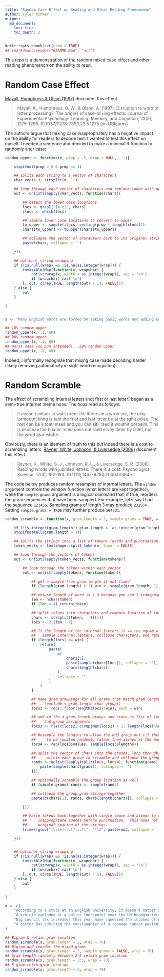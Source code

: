 ```yaml
---
title: "Random Case Effect on Reading and Other Reading Phenomenon"
author: Tyler Rinker
output:
  md_document:
    toc: true
    toc_depth: 2  
---
```


```r
knitr::opts_chunk$set(echo = TRUE)
## rmarkdown::render("README.Rmd", "all")
```

This repo is a demonstration of the random mixed case effect and other reading phenomenon on the ability to read.   

# Random Case Effect

[Mayall, Humphreys & Olson (1997)](articles/Mayall1997.pdf) document this effect.

> Mayall, K., Humphreys, G. W., & Olson, A. (1997). Disruption to word or letter processing?: The origins of case-mixing effects. Journal of Experimental Psychology: Learning, Memory, and Cognition, 23(5), 1275-1286. 10.1037/0278-7393.23.5.1275 (on UBlearns)


The authors argue that mixing case inappropriately has a negative impact on the ability for readers to decode text.  I wanted to test this effect on myself.  I needed a sentence and decided to make a minimal R function to randomly alter case:

```r
random_upper <- function(x, prop = .5, wrap = NULL, ...){

    stopifnot(prop > 0 & prop <= 1)

    ## splits each string to a vector of characters
    char_vects <- strsplit(x, '')

    ## loop through each vector of characters and replace lower with upper case
    out <- unlist(lapply(char_vects, function(chars){

        ## detect the lower case locations
        locs <- grepl('[a-z]', chars)   
        ilocs <- which(locs) 

        ## sample lower case locations to convert to upper 
        to_upper <- sample(ilocs, ceiling(prop * length(ilocs)))  
        chars[to_upper] <- toupper(chars[to_upper])

        ## collapse the vector of characters back to its original string
        paste(chars, collapse = '')

    }))

    ## optional string wrapping
    if (!is.null(wrap) && !is.na(as.integer(wrap))) {
        invisible(Map(function(x, wrapchar) {
            cat(strwrap(x, width = as.integer(wrap)), sep = '\n')
            if (wrapchar) cat('\n')
        }, out, c(rep(TRUE, length(out) - 1), FALSE)))
    } else {
        out
    }

}


x <- "Many English words are formed by taking basic words and adding combinations of prefixes and suffixes to them."
```


```r
## 10% random upper
random_upper(x, .1, 60)
## 30% random upper
random_upper(x, .3, 60)
## Worst case (no pun intended)...50% random upper
random_upper(x, .5, 60)
```

Indeed, I informally recognize that mixing case made decoding harder (likely removing automaticity in sight word recognition).

# Random Scramble

The effect of scrambling internal letters (not first or last letter) began as a semi-true Internet meme hoax.  The hoax read as follows:

> It deosn't mttaer in waht oredr the ltteers in a wrod are, the olny iprmoetnt tihng is taht the frist and lsat ltteer be at the rghit pclae. The rset can be a toatl mses and you can sitll raed it wouthit porbelm. Tihs is bcuseae the huamn mnid deos not raed ervey lteter by istlef, but the wrod as a wlohe.
 
Obviously, there is an element of truth to this but indeed there is a cost to scrambling letters.  [Rayner, White, Johnson, & Liversedge (2006)](articles/Rayner2006.pdf) document this effect.

> Rayner, K., White, S. J., Johnson, R. L., & Liversedge, S. P. (2006). Raeding wrods with jubmled lettres: There is a cost. Psychological Science, 17(3), 192-193. 10.1111/j.1467-9280.2006.01684.x 

The code below produces random resamples of internal letters.  The `window` argument controls the window function (what letters are kept together), while the `sample.grams` argument is a logical command that, if true, reorders the gram sequences that have been sampled.  For example, let's say I had the sequence `123456`.  Sampling grams of length 3 may produce `231564`.  Setting ` sample.grams = TRUE` may further produce `564231`.


```r
random_scramble <- function(x, gram.length = 2, sample.grams = TRUE, wrap = NULL, ...){

    if (!is.integer(gram.length)) gram.length <- as.integer(gram.length)
    stopifnot(all(gram.length > 1))

    ## splits the strings into a list of tokens (words and punctuation)
    token_vects <- textshape::split_token(x, lower = FALSE)

    ## loop through the vectors of tokens
    out <- unlist(lapply(token_vects, function(tokens){

        ## loop through the tokens within each vector
        out <- unlist(lapply(tokens, function(token){

            ## get a sample from gram.length if not fixed
            if (length(gram.length) > 1) win <- sample(gram.length, 1) else win <- gram.length

            ## ensure length of word is > 3 because you can't transpose words less than 2 internal characters 
            len <- nchar(token)
            if (len < 4) return(token)

            ## split tokens into characters and compute location of internal letters
            chars <- strsplit(token, '')[[1]]
            locs <- 2:(len - 1)

            ## If the length of the internal letters is <= the ngram window randomly 
            ##   sample internal letters, collapse characters, and return
            if (length(locs) <= win) {
                return(
                    paste(
                        c(
                            chars[1], 
                            paste(sample(chars[locs]), collapse = ''), 
                            chars[length(chars)]
                        ), 
                        collapse = ''
                    )
                )
            }

            ## Make gram groupings for all grams that match gram.length 
            ##    (exclude < gram.length char groups)
            locs2 <- rep(1:floor(length(locs)/win), each = win)

            ## add in the < gram.length groups and store as list of lengths 
            ##    and group assignments 
            locs3 <- rle(c(locs2, c(rep(max(locs2) + 1, length(locs)%%win))))

            ## Resample the lengths to allow the odd group out (if there is one)
            ##     to be located randomly rather than always at the end
            locs4 <- rep(locs3$values, sample(locs3$lengths))

            ## split the vector of chars into the groups, loop through, sample 
            ##     within each group to scramble and collapse the group characters
            rands <- unlist(lapply(split(locs, locs4), function(grams){
                paste(sample(chars[grams]), collapse = '')
            }))

            ## optionally scramble the group location as well
            if (sample.grams) rands <- sample(rands)

            ## collapse the group gram strings together
            paste(c(chars[1], rands, chars[length(chars)]), collapse = '')  

        }))

        ## Paste tokens back together with single space and attmpt to strip out 
        ##     inappropriate spaces before punctuation.  This does not guarentee
        ##     original spacing of the strings.
        trimws(gsub("(\\s+)([.!?,;:])", "\\2", paste(out, collapse = ' '), perl = TRUE))

    }))


    ## optional string wrapping
    if (!is.null(wrap) && !is.na(as.integer(wrap))) {
        invisible(Map(function(x, wrapchar) {
            cat(strwrap(x, width = as.integer(wrap)), sep = '\n')
            if (wrapchar) cat('\n')
        }, out, c(rep(TRUE, length(out) - 1), FALSE)))
    } else {
        out
    }

}

x <- c(
    "According to a study at an English University, it doesn't matter in what order the letters in a word are, the only important thing is that the first and last letter be at the right place. The rest can be a total mess and you can still read it without problem. This is because the human mind does not read every letter by itself but the word as a whole.",
    "A vehicle exploded at a police checkpoint near the UN headquarters in Baghdad on Monday killing the bomber and an Iraqi police officer",
    "Big council tax increases this year have squeezed the incomes of many pensioners",
    "A doctor has admitted the manslaughter of a teenage cancer patient who died after a hospital drug blunder."
)
```

```r
## Bigram & retain gram location
random_scramble(x, gram.length = 2, wrap = 70)
## Bigram and reorder the mixed grams
random_scramble(x, gram.length = 2, sample.grams = FALSE, wrap = 70)
## Gram length randomly between 2-5 retain gram location
random_scramble(x, gram.length = 2:5, wrap = 70)
## 5-gram retin gram location
random_scramble(x, gram.length = 5, wrap = 70)
```

